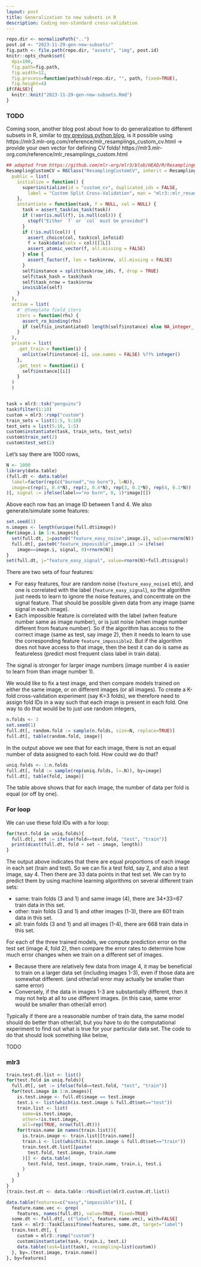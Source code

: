 ```yaml
---
layout: post
title: Generalization to new subsets in R
description: Coding non-standard cross-validation 
---
```


```r
repo.dir <- normalizePath("..")
post.id <- "2023-11-29-gen-new-subsets/"
fig.path <- file.path(repo.dir, "assets", "img", post.id)
knitr::opts_chunk$set(
  dpi=100,
  fig.path=fig.path,
  fig.width=12,
  fig.process=function(path)sub(repo.dir, "", path, fixed=TRUE),
  fig.height=4)
if(FALSE){
  knitr::knit("2023-11-29-gen-new-subsets.Rmd")
}
```

### TODO

Coming soon, another blog post about how to do generalization to
different subsets in R, similar to [my previous python
blog](https://tdhock.github.io/blog/2022/generalization-to-new-subsets/),
is it possible using 
https://mlr3.mlr-org.com/reference/mlr_resamplings_custom_cv.html ->
provide your own vector for defining CV folds!
https://mlr3.mlr-org.com/reference/mlr_resamplings_custom.html
  
```r
## adapted from https://github.com/mlr-org/mlr3/blob/HEAD/R/ResamplingCustomCV.R
ResamplingCustomCV = R6Class("ResamplingCustomCV", inherit = Resampling,
  public = list(
    initialize = function() {
      super$initialize(id = "custom_cv", duplicated_ids = FALSE,
        label = "Custom Split Cross-Validation", man = "mlr3::mlr_resamplings_custom_cv")
    },
    instantiate = function(task, f = NULL, col = NULL) {
      task = assert_task(as_task(task))
      if (!xor(is.null(f), is.null(col))) {
        stopf("Either `f` or `col` must be provided")
      }
      if (!is.null(col)) {
        assert_choice(col, task$col_info$id)
        f = task$data(cols = col)[[1L]]
        assert_atomic_vector(f, all.missing = FALSE)
      } else {
        assert_factor(f, len = task$nrow, all.missing = FALSE)
      }
      self$instance = split(task$row_ids, f, drop = TRUE)
      self$task_hash = task$hash
      self$task_nrow = task$nrow
      invisible(self)
    }
  ),
  active = list(
    #' @template field_iters
    iters = function(rhs) {
      assert_ro_binding(rhs)
      if (self$is_instantiated) length(self$instance) else NA_integer_
    }
  ),
  private = list(
    .get_train = function(i) {
      unlist(self$instance[-i], use.names = FALSE) %??% integer()
    },
    .get_test = function(i) {
      self$instance[[i]]
    }
  )
  )


task = mlr3::tsk("penguins")
task$filter(1:10)
custom = mlr3::rsmp("custom")
train_sets = list(1:5, 5:10)
test_sets = list(5:10, 1:5)
custom$instantiate(task, train_sets, test_sets)
custom$train_set(2)
custom$test_set(2)
```

Let's say there are 1000 rows,

```r
N <- 1000
library(data.table)
(full.dt <- data.table(
  label=factor(rep(c("burned","no burn"), l=N)),
  image=c(rep(1, 0.4*N), rep(2, 0.4*N), rep(3, 0.1*N), rep(4, 0.1*N))
)[, signal := ifelse(label=="no burn", 0, 1)*image][])
```

Above each row has an image ID between 1 and 4. We also generate/simulate some features:

```r
set.seed(1)
n.images <- length(unique(full.dt$image))
for(image.i in 1:n.images){
  set(full.dt, j=paste0("feature_easy_noise",image.i), value=rnorm(N))
  full.dt[, paste0("feature_impossible",image.i) := ifelse(
    image==image.i, signal, 0)+rnorm(N)]
}
set(full.dt, j="feature_easy_signal", value=rnorm(N)+full.dt$signal)
```

There are two sets of four features:

* For easy features, four are random noise (`feature_easy_noise1`
  etc), and one is correlated with the label (`feature_easy_signal`),
  so the algorithm just needs to learn to ignore the noise features,
  and concentrate on the signal feature. That should be possible given
  data from any image (same signal in each image).
* Each impossible feature is correlated with the label (when feature
  number same as image number), or is just noise (when image number
  different from feature number). So if the algorithm has access to
  the correct image (same as test, say image 2), then it needs to
  learn to use the corresponding feature `feature_impossible2`. But if
  the algorithm does not have access to that image, then the best it
  can do is same as featureless (predict most frequent class label in
  train data).
  
The signal is stronger for larger image numbers (image number 4 is
easier to learn from than image number 1).

We would like to fix a test image, and then compare models trained on
either the same image, or on different images (or all images). To
create a K-fold cross-validation experiment (say K=3 folds), we
therefore need to assign fold IDs in a way such that each image is
present in each fold. One way to do that would be to just use random
integers,

```r
n.folds <- 3
set.seed(1)
full.dt[, random.fold := sample(n.folds, size=N, replace=TRUE)]
full.dt[, table(random.fold, image)]
```

In the output above we see that for each image, there is not an equal
number of data assigned to each fold. How could we do that?

```r
uniq.folds <- 1:n.folds
full.dt[, fold := sample(rep(uniq.folds, l=.N)), by=image]
full.dt[, table(fold, image)]
```

The table above shows that for each image, the number of data per fold
is equal (or off by one).

### For loop

We can use these fold IDs with a for loop:

```r
for(test.fold in uniq.folds){
  full.dt[, set := ifelse(fold==test.fold, "test", "train")]
  print(dcast(full.dt, fold + set ~ image, length))
}
```

The output above indicates that there are equal proportions of each
image in each set (train and test). So we can fix a test fold, say 2,
and also a test image, say 4. Then there are 33 data points in that
test set. We can try to predict them by using machine learning
algorithms on several different train sets: 

* same: train folds (3 and 1) and same image (4), there are 34+33=67
  train data in this set.
* other: train folds (3 and 1) and other images (1-3), there are 601
  train data in this set.
* all: train folds (3 and 1) and all images (1-4), there are 668 train
  data in this set.

For each of the three trained models, we compute prediction error on
the test set (image 4, fold 2), then compare the error rates to
determine how much error changes when we train on a different set of
images.

* Because there are relatively few data from image 4, it may be
  beneficial to train on a larger data set (including images 1-3),
  even if those data are somewhat different. (and other/all error may
  actually be smaller than same error)
* Conversely, if the data in images 1-3 are substantially different,
  then it may not help at all to use different images. (in this case,
  same error would be smaller than other/all error)
  
Typically if there are a reasonable number of train data, the same
model should do better than other/all, but you have to do the
computational experiment to find out what is true for your particular
data set. The code to do that should look something like below,

TODO

### mlr3

```r
train.test.dt.list <- list()
for(test.fold in uniq.folds){
  full.dt[, set := ifelse(fold==test.fold, "test", "train")]
  for(test.image in 1:n.images){
    is.test.image <- full.dt$image == test.image
    test.i <- list(which(is.test.image & full.dt$set=="test"))
    train.list <- list(
      same=is.test.image,
      other=!is.test.image,
      all=rep(TRUE, nrow(full.dt)))
    for(train.name in names(train.list)){
      is.train.image <- train.list[[train.name]]
      train.i <- list(which(is.train.image & full.dt$set=="train"))
      train.test.dt.list[[paste(
        test.fold, test.image, train.name
      )]] <- data.table(
        test.fold, test.image, train.name, train.i, test.i
      )
    }
  }
}
(train.test.dt <- data.table::rbindlist(mlr3.custom.dt.list))

data.table(features=c("easy","impossible"))[, {
  feature.name.vec <- grep(
    features, names(full.dt), value=TRUE, fixed=TRUE)
  some.dt <- full.dt[, c("label", feature.name.vec), with=FALSE]
  task <- mlr3::TaskClassif$new(features, some.dt, target="label")
  train.test.dt[, {
    custom = mlr3::rsmp("custom")
    custom$instantiate(task, train.i, test.i)
    data.table(task=list(task), resampling=list(custom))
  }, by=.(test.image, train.name)]
}, by=features]
```
